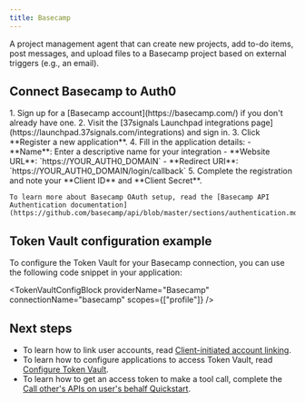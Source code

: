 ```yaml
---
title: Basecamp
---
```



A project management agent that can create new projects, add to-do items, post messages, and upload files to a Basecamp project based on external triggers (e.g., an email).

## Connect Basecamp to Auth0

<IntegrationInfoBlock providerName="Basecamp" />

<Steps>
  <Step title="Basecamp setup">
    1. Sign up for a [Basecamp account](https://basecamp.com/) if you don't already have one.
    2. Visit the [37signals Launchpad integrations page](https://launchpad.37signals.com/integrations) and sign in.
    3. Click **Register a new application**.
    4. Fill in the application details:
       - **Name**: Enter a descriptive name for your integration
       - **Website URL**: `https://YOUR_AUTH0_DOMAIN`
       - **Redirect URI**: `https://YOUR_AUTH0_DOMAIN/login/callback`
       <FindDomainInfoBlock />
    5. Complete the registration and note your **Client ID** and **Client Secret**.

    To learn more about Basecamp OAuth setup, read the [Basecamp API Authentication documentation](https://github.com/basecamp/api/blob/master/sections/authentication.md).
  </Step>
  <Step title="Auth0 setup">
    <Auth0SetupBlock providerName="Basecamp" scopesName="Attributes" allowFreeFormScopes={false} />
  </Step>
</Steps>

## Token Vault configuration example

To configure the Token Vault for your Basecamp connection, you can use the following code snippet in your application:

<TokenVaultConfigBlock 
  providerName="Basecamp"
  connectionName="basecamp"
  scopes={["profile"]}
/>

## Next steps
- To learn how to link user accounts, read [Client-initiated account linking](https://auth0.com/ai/docs/guides/client-initiated-account-linking). 
- To learn how to configure applications to access Token Vault, read [Configure Token Vault](https://auth0.com/docs/secure/tokens/token-vault/configure-token-vault).
- To learn how to get an access token to make a tool call, complete the [Call other's APIs on user's behalf Quickstart](https://auth0.com/ai/docs/get-started/call-others-apis-on-users-behalf).
